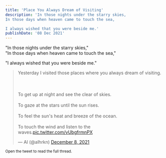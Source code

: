 ```yaml
---
title: 'Place You Always Dream of Visiting'
description: 'In those nights under the starry skies,
In those days when heaven came to touch the sea,

I always wished that you were beside me.'
publishDate: '08 Dec 2021'
---
```


"In those nights under the starry skies,"<br>
"In those days when heaven came to touch the sea,"</br>

"I always wished that you were beside me."

<blockquote class="twitter-tweet"><p lang="en" dir="ltr">Yesterday I visited those places where you always dream of visiting.<br></br><br></br>To get up at night and see the clear of skies.<br></br>To gaze at the stars until the sun rises.<br></br>To feel the sun&#39;s heat and breeze of the ocean.<br></br>To touch the wind and listen to the waves.<a href="https://t.co/vUbgfrmnPX">pic.twitter.com/vUbgfrmnPX</a></p>&mdash; Al (@alhrkn) <a href="https://twitter.com/alhrkn/status/1468398367290003459?ref_src=twsrc%5Etfw">December 8, 2021</a></blockquote> <script async src="https://platform.twitter.com/widgets.js" charset="utf-8"></script>

<small> Open the tweet to read the full thread.</small>